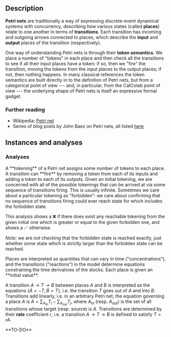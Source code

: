 
## Description

**Petri nets** are traditionally a way of expressing discrete-event dynamical systems with concurrency, describing how various states (called **places**) relate to one another in terms of **transitions**.
Each transition has incoming and outgoing arrows connected to places, which describe the **input** and **output** places of the transition (respectively).

One way of understanding Petri nets is through their **token semantics**.
We place a number of "tokens" in each place and then check all the transitions to see if all their input places have a token: if so, then we "fire" the transition, moving the tokens from the input places to the output places; if not, then nothing happens.
In many classical references the token semantics are built directly in to the definition of Petri nets, but from a categorical point of view --- and, in particular, from the CatColab point of view --- the underlying shape of Petri nets is itself an expressive formal gadget.


### Further reading

- Wikipedia: [Petri net](https://en.wikipedia.org/wiki/Petri_net)
- Series of blog posts by John Baez on Petri nets, all listed
  [here](https://johncarlosbaez.wordpress.com/?s=petri)


## Instances and analyses

### Analyses

<HelpAnalysisById theory={props.theory} analysisId="diagram"/>

<HelpAnalysisById theory={props.theory} analysisId="subreachability">
A **tokening** of a Petri net assigns some number of tokens to each place. A transition can **fire** by removing a token from each of its inputs and adding a token to each of its outputs. Given an initial tokening, we are concerned with all of the possible tokenings that can be arrived at via some sequence of transitions firing. This is usually infinite. Sometimes we care about a particular tokening as "forbidden": we care about confirming that no sequence of transitions firing could ever reach state for which includes the forbidden state.

This analysis shows a ❌ if there does exist any reachable tokening from the given initial one which is greater or equal to the given forbidden one, and shows a ✅ otherwise.

*Note:* we are *not* checking that the forbidden state is reached exactly, just whether *some* state which is strictly larger than the forbidden state can be reached.
</HelpAnalysisById>

<HelpAnalysisById theory={props.theory} analysisId="mass-action">
Places are interpreted as quantities that can vary in time ("concentrations"), and the transitions ("reactions") in the model determine equations constraining the time derivatives of the stocks.
Each place is given an **initial value**.

A transition $A\to T\to B$ between places $A$ and $B$ is interpreted as the equations $\{\dot{A}=-T,\dot{B}=T\}$, i.e. the transition $T$ goes out of $A$ and into $B$.
Transitions add linearly, i.e. in an arbitrary Petri net, the equation governing a place $A$ is $\dot{A}=\sum_{A_\text{in}}T_i - \sum_{A_\text{out}}T_j$, where $A_\text{in}$ (resp. $A_\text{out}$) is the set of all transitions whose target (resp. source) is $A$.
Transitions are determined by their **rate** coefficient $r$, i.e. a transition $A\to T\to B$ is defined to satisfy $T=rA$.
</HelpAnalysisById>

<HelpAnalysisById theory={props.theory} analysisId="stochastic-mass-action">
**TO-DO**
</HelpAnalysisById>
